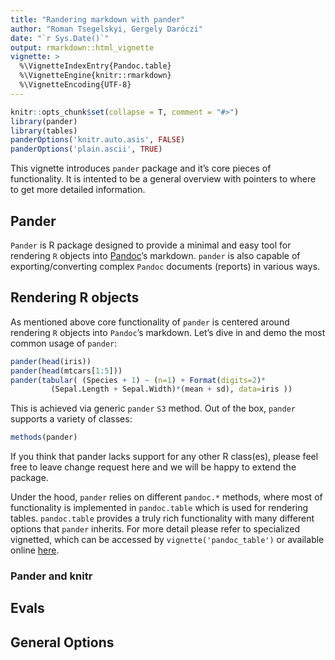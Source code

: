 ```yaml
---
title: "Randering markdown with pander"
author: "Roman Tsegelskyi, Gergely Daróczi"
date: "`r Sys.Date()`"
output: rmarkdown::html_vignette
vignette: >
  %\VignetteIndexEntry{Pandoc.table}
  %\VignetteEngine{knitr::rmarkdown}
  %\VignetteEncoding{UTF-8}
---
```


```r
knitr::opts_chunk$set(collapse = T, comment = "#>")
library(pander)
library(tables)
panderOptions('knitr.auto.asis', FALSE)
panderOptions('plain.ascii', TRUE)
```

This vignette introduces `pander` package and it's core pieces of functionality. It is intented to be a general overview with pointers to where to get more detailed information. 

## Pander

`Pander` is R package designed to provide a minimal and easy tool for rendering `R` objects into [Pandoc](http://pandoc.org/)'s markdown. `pander` is also capable of exporting/converting complex `Pandoc` documents (reports) in various ways.

## Rendering R objects

As mentioned above core functionality of `pander` is centered around rendering `R` objects into `Pandoc`'s markdown. Let's dive in and demo the most common usage of `pander`:

```r
pander(head(iris))
pander(head(mtcars[1:5]))
pander(tabular( (Species + 1) ~ (n=1) + Format(digits=2)*
         (Sepal.Length + Sepal.Width)*(mean + sd), data=iris ))
```

This is achieved via generic `pander` `S3` method. Out of the box, `pander` supports a variety of classes:

```r
methods(pander)
```


If you think that pander lacks support for any other R class(es), please feel free to leave change request here and we will be happy to extend the package.

Under the hood, `pander` relies on different `pandoc.*` methods, where most of functionality is implemented in `pandoc.table` which is used for rendering tables. `pandoc.table` provides a truly rich functionality with many different options that `pander` inherits. For more detail please refer to specialized vignetted, which can be accessed by `vignette('pandoc_table')` or available online [here]().

### Pander and knitr

## Evals

## General Options
